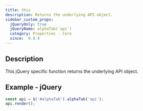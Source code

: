 ```yaml
---
title: this
description: Returns the underlying API object.
sidebar_custom_props:
  jQueryOnly: true
  jQueryName: alphaTab('api')
  category: Properties - Core
  since:  0.9.4
---
```


<SinceBadge since="0.9.4" />


## Description
This jQuery specific function returns the underlying API object.


<PropertyDescription />

## Example - jQuery

```js
const api = $('#alphaTab').alphaTab('api');
api.render();
```